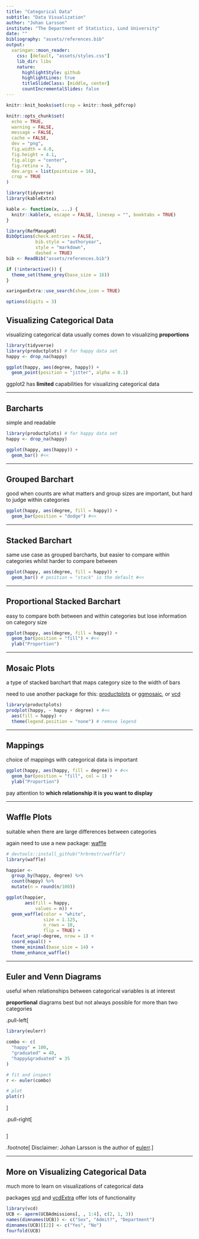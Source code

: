 ```yaml
---
title: "Categorical Data"
subtitle: "Data Visualization"
author: "Johan Larsson"
institute: "The Department of Statistics, Lund University"
date: ""
bibliography: "assets/references.bib"
output:
  xaringan::moon_reader:
    css: [default, "assets/styles.css"]
    lib_dir: libs
    nature:
      highlightStyle: github
      highlightLines: true
      titleSlideClass: [middle, center]
      countIncrementalSlides: false
---
```


```r
knitr::knit_hooks$set(crop = knitr::hook_pdfcrop)

knitr::opts_chunk$set(
  echo = TRUE,
  warning = FALSE,
  message = FALSE,
  cache = FALSE,
  dev = "png",
  fig.width = 4.8,
  fig.height = 4.1,
  fig.align = "center",
  fig.retina = 3,
  dev.args = list(pointsize = 16),
  crop = TRUE
)

library(tidyverse)
library(kableExtra)

kable <- function(x, ...) {
  knitr::kable(x, escape = FALSE, linesep = "", booktabs = TRUE)
}

library(RefManageR)
BibOptions(check.entries = FALSE,
           bib.style = "authoryear",
           style = "markdown",
           dashed = TRUE)
bib <- ReadBib("assets/references.bib")

if (!interactive()) {
  theme_set(theme_grey(base_size = 16))
}

xaringanExtra::use_search(show_icon = TRUE)

options(digits = 3)
```

## Visualizing Categorical Data

visualizing categorical data usually comes down to visualizing **proportions**

```r
library(tidyverse)
library(productplots) # for happy data set
happy <- drop_na(happy)

ggplot(happy, aes(degree, happy)) +
  geom_point(position = "jitter", alpha = 0.1)
```


ggplot2 has **limited** capabilities for visualizing categorical data

---

## Barcharts

simple and readable

```r
library(productplots) # for happy data set
happy <- drop_na(happy)

ggplot(happy, aes(happy)) +
  geom_bar() #<<
```

---

## Grouped Barchart

good when counts are what matters and group sizes are important, but hard to judge within
categories

```r
ggplot(happy, aes(degree, fill = happy)) +
  geom_bar(position = "dodge") #<<
```

---

## Stacked Barchart

same use case as grouped barcharts, but easier to compare within categories whilst
harder to compare between

```r
ggplot(happy, aes(degree, fill = happy)) +
  geom_bar() # position = "stack" is the default #<<
```

---

## Proportional Stacked Barchart

easy to compare both between and within categories but lose information on category size

```r
ggplot(happy, aes(degree, fill = happy)) +
  geom_bar(position = "fill") + #<<
  ylab("Proportion")
```

---

## Mosaic Plots

a type of stacked barchart that maps category size to
the width of bars

need to use another package for this: [productplots](https://CRAN.R-project.org/package=productplots) or [ggmosaic](https://CRAN.R-project.org/package=ggmosaic), or [vcd](https://CRAN.R-project.org/package=vcd)

```r
library(productplots)
prodplot(happy, ~ happy + degree) + #<<
  aes(fill = happy) +
  theme(legend.position = "none") # remove legend
```

---

## Mappings

choice of mappings with categorical data is important

```r
ggplot(happy, aes(happy, fill = degree)) + #<<
  geom_bar(position = "fill", col = 1) +
  ylab("Proportion")
```

pay attention to **which relationship it is you want to display**

---

## Waffle Plots

suitable when there are large differences between categories

again need to use a new package: [waffle](https://CRAN.R-project.org/package=waffle)


```r
# devtools::install_github("hrbrmstr/waffle")
library(waffle)

happier <-
  group_by(happy, degree) %>%
  count(happy) %>%
  mutate(n = round(n/100))

ggplot(happier,
       aes(fill = happy,
           values = n)) +
  geom_waffle(color = "white",
              size = 1.125,
              n_rows = 10,
              flip = TRUE) +
  facet_wrap(~degree, nrow = 1) +
  coord_equal() +
  theme_minimal(base_size = 14) +
  theme_enhance_waffle()
```

---

## Euler and Venn Diagrams

useful when relationships between categorical variables is at interest

**proportional** diagrams best but not always possible for more than two categories

.pull-left[
```r
library(eulerr)

combo <- c(
  "happy" = 100,
  "graduated" = 40,
  "happy&graduated" = 35
)

# fit and inspect
r <- euler(combo)

# plot
plot(r)
```
]

.pull-right[
```r

```
]


.footnote[
Disclaimer: Johan Larsson is the author of [eulerr](https://CRAN.R-project.org/package=eulerr).
]

---

## More on Visualizing Categorical Data

much more to learn on visualizations of categorical data

packages [vcd](https://CRAN.R-project.org/package=vcd) and
[vcdExtra](https://CRAN.R-project.org/package=vcdExtra) offer lots of functionality


```r
library(vcd)
UCB <- aperm(UCBAdmissions[, , 1:4], c(2, 1, 3))
names(dimnames(UCB)) <- c("Sex", "Admit?", "Department")
dimnames(UCB)[[2]] <- c("Yes", "No")
fourfold(UCB)
```
